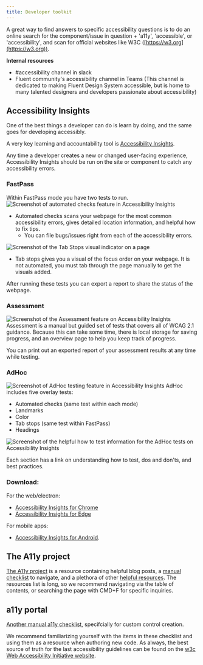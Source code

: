 ```yaml
---
title: Developer toolkit
---
```


A great way to find answers to specific accessibility questions is to do an online search for the component/issue in question + 'a11y', 'accessible', or 'accessibility', and scan for official websites like W3C ([https://w3.org](https://w3.org)). 

**Internal resources**
- #accessibility channel in slack
- Fluent community's accessibility channel in Teams (This channel is dedicated to making Fluent Design System accessible, but is home to many talented designers and developers passionate about accessibility)
## Accessibility Insights
One of the best things a developer can do is learn by doing, and the same goes for developing accessibly. 

A very key learning and accountability tool is [Accessibility Insights](https://accessibilityinsights.io/). 

Any time a developer creates a new or changed user-facing experience, Accessibility Insights should be run on the site or component to catch any accessibility errors. 

### FastPass
Within FastPass mode you have two tests to run.
![Screenshot of automated checks feature in Accessibility Insights](https://user-images.githubusercontent.com/40274682/89364887-5b11a200-d688-11ea-85c2-016e9b326b28.png)
- Automated checks scans your webpage for the most common accessibility errors, gives detailed location information, and helpful how to fix tips.
	- You can file bugs/issues right from each of the accessibility errors.

![Screenshot of the Tab Stops visual indicator on a page](https://user-images.githubusercontent.com/40274682/89364930-754b8000-d688-11ea-806d-5235f2836c4c.png)

- Tab stops gives you a visual of the focus order on your webpage. It is not automated, you must tab through the page manually to get the visuals added.

After running these tests you can export a report to share the status of the webpage.

### Assessment
![Screenshot of the Assessment feature on Accessibility Insights](https://user-images.githubusercontent.com/40274682/89364973-8a281380-d688-11ea-8430-1bc8e85b68db.png)
Assessment is a manual but guided set of tests that covers all of WCAG 2.1 guidance. Because this can take some time, there is local storage for saving progress, and an overview page to help you keep track of progress. 

You can print out an exported report of your assessment results at any time while testing.

### AdHoc
![Screenshot of AdHoc testing feature in Accessibility Insights](https://user-images.githubusercontent.com/40274682/89365128-d4a99000-d688-11ea-9db5-c29cb4a55075.png)
AdHoc includes five overlay tests:

- Automated checks (same test within each mode)
- Landmarks
- Color
- Tab stops (same test within FastPass)
- Headings

![Screenshot of the helpful how to test information for the AdHoc tests on Accessibility Insights](https://user-images.githubusercontent.com/40274682/89365012-9f9d3d80-d688-11ea-8f26-bc918a20e34b.png)

Each section has a link on understanding how to test, dos and don'ts, and best practices. 

### Download:
For the web/electron: 
- [Accessibility Insights for Chrome](https://chrome.google.com/webstore/detail/accessibility-insights-fo/pbjjkligggfmakdaogkfomddhfmpjeni)
- [Accessibility Insights for Edge](https://microsoftedge.microsoft.com/addons/detail/ghbhpcookfemncgoinjblecnilppimih)

For mobile apps: 
- [Accessibility Insights for Android](https://accessibilityinsights.io/en/downloads). 

## The A11y project
[The A11y project](https://www.a11yproject.com/#learn-the-fundamentals-and-principles-behind-accessible-design) is a resource containing helpful blog posts, a [manual checklist](https://www.a11yproject.com/checklist/) to navigate, and a plethora of other [helpful resources](https://www.a11yproject.com/resources/). The resources list is long, so we recommend navigating via the table of contents, or searching the page with CMD+F for specific inquiries. 

## a11y portal
[Another manual a11y checklist](https://www.a11yportal.com/guidelines/fundamentals/checklists.html#custom-control-checklist-developer), specifcially for custom control creation.

We recommend familiarizing yourself with the items in these checklist and using them as a resource when authoring new code. As always, the best source of truth for the last accessibility guidelines can be found on the [w3c Web Accessibility Initiative website](https://www.w3.org/WAI/). 